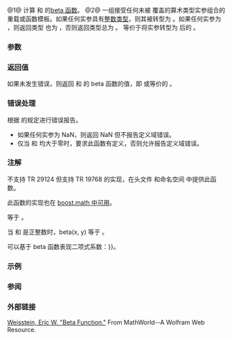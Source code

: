 {{cpp/title|beta|betaf|betal}}
{{cpp/experimental/special_functions/navbar}}
{{dcl begin}}
{{dcl|num=1|
double      beta( double x, double y );
float       betaf( float x, float y );
long double betal( long double x, long double y );
}}
{{dcl|num=2|
Promoted    beta( Arithmetic x, Arithmetic y );
}}
{{dcl end}}

@1@ 计算 {{c|x}} 和 {{c|y}} 的[[enwiki:Beta_function|beta 函数]]。
@2@ 一组接受任何未被 {{v|1}} 覆盖的算术类型实参组合的重载或函数模板。如果任何实参具有[[cpp/types/is_integral|整数类型]]，则其被转型为 {{c|double}}。如果任何实参为 {{c|long double}}，则返回类型 {{tt|Promoted}} 也为 {{c|long double}}，否则返回类型总为 {{c|double}}。
等价于将实参转型为 {{c|double}} 后的 {{v|1}}。

{{cpp/experimental/special_functions/macro_note|beta}}

===参数===
{{par begin}}
{{par|x, y|浮点或整数类型的值}}
{{par end}}

===返回值===
如果未发生错误，则返回 {{c|x}} 和 {{c|y}} 的 beta 函数的值，即 {{math|{{minteg|0|1|t{{su|p=x-1}}(1 - t){{su|p=(y-1)}}d''t''}}}} 或等价的 {{math|{{mfrac|Γ(x)Γ(y)|Γ(x + y)}}}}。


===错误处理===
根据 {{lc|math_errhandling}} 的规定进行错误报告。
* 如果任何实参为 NaN，则返回 NaN 但不报告定义域错误。
* 仅当 {{c|x}} 和 {{c|y}} 均大于零时，要求此函数有定义，否则允许报告定义域错误。

===注解===
不支持 TR 29124 但支持 TR 19768 的实现，在头文件 {{tt|tr1/cmath}} 和命名空间 {{tt|std::tr1}} 中提供此函数。

此函数的实现也在 [https://www.boost.org/doc/libs/release/libs/math/doc/html/math_toolkit/sf_beta/beta_function.html boost.math 中可用]。

{{c|beta(x, y)}} 等于 {{c|beta(y, x)}}。

当 {{c|x}} 和 {{c|y}} 是正整数时，beta(x, y) 等于 {{mathjax-or|1=\(\frac{(x - 1)!(y - 1)!}{(x + y - 1)!}\)|2={{mfrac|(x - 1)!(y - 1)!|(x + y - 1)!}}}}。

可以基于 beta 函数表现二项式系数：{{mathjax-or|1=\(\binom{n}{k} = \frac{1}{(n + 1)B(n - k + 1, k + 1)}\)|2={{mparen|(|)|n|k}}{{=}}{{mfrac|1|(n + 1)Β(n - k + 1, k + 1)}}}}。

===示例===
{{example
|(works as shown with gcc 6.0)
|code=
#define __STDCPP_WANT_MATH_SPEC_FUNCS__ 1
#include &lt;cmath&gt;
#include &lt;iomanip&gt;
#include &lt;iostream&gt;
#include &lt;string&gt;

double binom(int n, int k)
{
    return 1 / ((n + 1) * std::beta(n - k + 1, k + 1));
}

int main()
{
    std::cout &lt;&lt; "Pascal's triangle:\n";
    for (int n = 1; n &lt; 10; ++n)
    {
        std::cout &lt;&lt; std::string(20 - n * 2, ' ');
        for (int k = 1; k &lt; n; ++k)
            std::cout &lt;&lt; std::setw(3) &lt;&lt; binom(n, k) &lt;&lt; ' ';
        std::cout &lt;&lt; '\n';
    }
}
|output=
Pascal's triangle:
                 
                  2 
                3   3 
              4   6   4 
            5  10  10   5 
          6  15  20  15   6 
        7  21  35  35  21   7 
      8  28  56  70  56  28   8 
    9  36  84 126 126  84  36   9 
}}

===参阅===
{{dsc begin}}
{{dsc inc|cpp/numeric/math/dsc tgamma}}
{{dsc end}}

===外部链接===
[https://mathworld.wolfram.com/BetaFunction.html Weisstein, Eric W. "Beta Function."] From MathWorld--A Wolfram Web Resource.

{{langlinks|de|es|fr|it|ja|pt|ru|zh}}